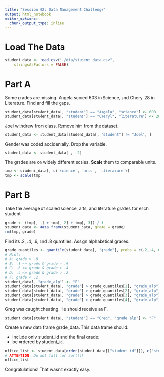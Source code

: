 ```yaml
---
title: "Session 02: Data Management Challenge"
output: html_notebook
editor_options:
  chunk_output_type: inline
---
```


# Load The Data

```r
student_data <- read.csv("./dta/student_data.csv",
    stringsAsFactors = FALSE)
```



# Part A

Some grades are missing. Angela scored 603 in Science,
and Cheryl 28 in Literature. Find and fill the gaps.

```r
student_data[student_data[, "student"] == "Angela", "science"] <- 603
student_data[student_data[, "student"] == "Cheryl", "literature"] <- 28
```

Joel withdrew from class. Remove him from the dataset.

```r
student_data <- student_data[student_data[, "student"] != "Joel", ]
```

Gender was coded accidentally. Drop the variable.

```r
student_data <- student_data[ , -2]
```

The grades are on widely different scales. **Scale** them to comparable units.

```r
tmp <- student_data[, c("science", "arts", "literature")]
tmp <- scale(tmp)
```

# Part B

Take the average of scaled science, arts, and literature grades for each student.

```r
grade <- (tmp[, 1] + tmp[, 2] + tmp[, 3]) / 3
student_data <- data.frame(student_data, grade = grade)
rm(tmp, grade)
```

Find its .2, .4, .6, and .8 quantiles. Assign alphabetical grades.

```r
grade_quantiles <- quantile(student_data[, "grade"], probs = c(.2,.4,.6,.8))
# Hint:
# A: grade > .8
# B: .8 <= grade & grade > .6
# C: .6 <= grade & grade > .4
# D: .4 <= grade & grade > .2
# F: grade < .2
student_data[, "grade_alp"] <- "F"
student_data[student_data[, "grade"] > grade_quantiles[1], "grade_alp"] <- "D"
student_data[student_data[, "grade"] > grade_quantiles[2], "grade_alp"] <- "C"
student_data[student_data[, "grade"] > grade_quantiles[3], "grade_alp"] <- "B"
student_data[student_data[, "grade"] > grade_quantiles[4], "grade_alp"] <- "A"
```

Greg was caught cheating. He should receive an F.

```r
student_data[student_data[, "student"] == "Greg", "grade_alp"] <- "F"
```

Create a new data frame grade_data. This data frame should:

- include only student_id and the final grade;
- be ordered by student_id.

```r
office_list <- student_data[order(student_data[["student_id"]]), c("student_id", "grade_alp")]
# ATTENTION: Do not fall for sort()!
office_list
```

Congratulations! That wasn't exactly easy.